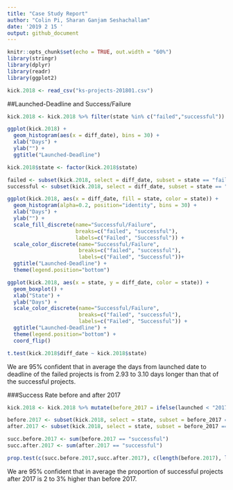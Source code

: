 ```yaml
---
title: "Case Study Report"
author: "Colin Pi, Sharan Ganjam Seshachallam"
date: '2019 2 15 '
output: github_document
---
```


```r
knitr::opts_chunk$set(echo = TRUE, out.width = "60%")
library(stringr)
library(dplyr)
library(readr)
library(ggplot2)
```

```r
kick.2018 <- read_csv("ks-projects-201801.csv")
```

##Launched-Deadline and Success/Failure

```r
kick.2018 <- kick.2018 %>% filter(state %in% c("failed","successful")) %>% mutate(diff_date = as.numeric(as.Date(deadline)-as.Date(str_extract(launched, "^.{10}"))))

ggplot(kick.2018) +
  geom_histogram(aes(x = diff_date), bins = 30) +
  xlab("Days") +
  ylab("") +
  ggtitle("Launched-Deadline")

kick.2018$state <- factor(kick.2018$state)

failed <- subset(kick.2018, select = diff_date, subset = state == "failed", drop = T)
successful <- subset(kick.2018, select = diff_date, subset = state == "successful", drop = T)

ggplot(kick.2018, aes(x = diff_date, fill = state, color = state)) +
  geom_histogram(alpha=0.2, position="identity", bins = 30) +
  xlab("Days") +
  ylab("") +
  scale_fill_discrete(name="Successful/Failure", 
                      breaks=c("failed", "successful"), 
                      labels=c("Failed", "Successful")) + 
  scale_color_discrete(name="Successful/Failure", 
                       breaks=c("failed", "successful"), 
                       labels=c("Failed", "Successful"))+
  ggtitle("Launched-Deadline") +
  theme(legend.position="bottom")

ggplot(kick.2018, aes(x = state, y = diff_date, color = state)) +
  geom_boxplot() + 
  xlab("State") +
  ylab("Days") +
  scale_color_discrete(name="Successful/Failure", 
                       breaks=c("failed", "successful"), 
                       labels=c("Failed", "Successful")) +
  ggtitle("Launched-Deadline") +
  theme(legend.position="bottom") +
  coord_flip()

t.test(kick.2018$diff_date ~ kick.2018$state)
```

We are 95% confident that in average the days from launched date to deadline of the failed projects is from 2.93 to 3.10 days longer than that of the successful projects. 

###Success Rate before and after 2017

```r
kick.2018 <- kick.2018 %>% mutate(before_2017 = ifelse(launched < "2017-01-01", "Yes","No"))

before.2017 <- subset(kick.2018, select = state, subset = before_2017 == "Yes", drop = T)
after.2017 <- subset(kick.2018, select = state, subset = before_2017 == "No", drop = T)

succ.before.2017 <- sum(before.2017 == "successful")
succ.after.2017 <- sum(after.2017 == "successful")

prop.test(c(succ.before.2017,succ.after.2017), c(length(before.2017), length(after.2017)), correct = FALSE)
```

We are 95% confident that in average the proportion of successful projects after 2017 is 2 to 3% higher than before 2017. 
